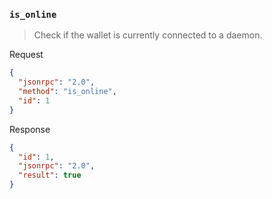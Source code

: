 ### `is_online`

> Check if the wallet is currently connected to a daemon.

Request
```json
{
  "jsonrpc": "2.0",
  "method": "is_online",
  "id": 1
}
```

Response
```json
{
  "id": 1,
  "jsonrpc": "2.0",
  "result": true
}
```